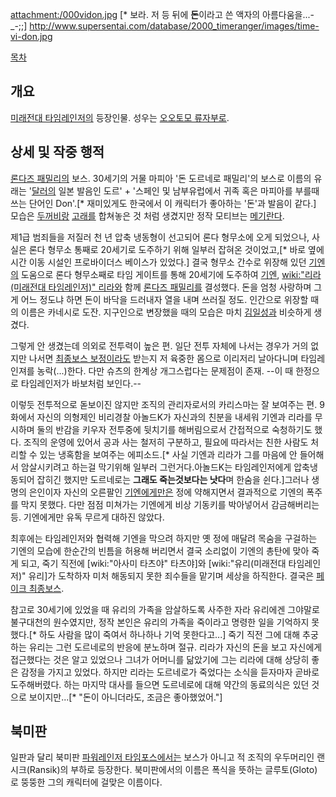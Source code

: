 attachment:/000vidon.jpg [* 보라. 저 등 뒤에 '''돈'''이라고 쓴 액자의 아름다움을...-_-;;]
http://www.supersentai.com/database/2000_timeranger/images/time-vi-don.jpg

[[목차]]
== 개요 ==
[[미래전대 타임레인저]]의 등장인물. 성우는 [[오오토모 류자부로]].

== 상세 및 작중 행적 ==
[[론다즈 패밀리]]의 보스. 30세기의 거물 마피아 '돈 도르네로 패밀리'의 보스로 이름의 유래는 '[[달러]]의 일본 발음인 도르' + '스페인 및 남부유럽에서 귀족 혹은 마피아를 부를때 쓰는 단어인 Don'.[* 재미있게도 한국에서 이 캐릭터가 좋아하는 '돈'과 발음이 같다.] 모습은 [[두꺼비]]랑 [[고래]]를 합쳐놓은 것 처럼 생겼지만 정작 모티브는 [[메기]]란다.

제1급 범죄들을 저질러 천 년 압축 냉동형이 선고되어 론다 형무소에 오게 되었으나, 사실은 론다 형무소 통째로 20세기로 도주하기 위해 일부러 잡혀온 것이었고,[* 바로 옆에 시간 이동 시설인 프로바이더스 베이스가 있었다.] 결국 형무소 간수로 위장해 있던 [[기엔]]의 도움으로 론다 형무소째로 타임 게이트를 통해 20세기에 도주하여 [[기엔]], [[wiki:"리라(미래전대 타임레인저)" 리라]]와 함께 [[론다즈 패밀리]]를 결성했다. 돈을 엄청 사랑하며 그게 어느 정도냐 하면 돈이 바닥을 드러내자 열을 내며 쓰러질 정도. 인간으로 위장할 때의 이름은 카네시로 도잔. 지구인으로 변장했을 때의 모습은 마치 [[김일성]]과 비슷하게 생겼다. 

그렇게 안 생겼는데 의외로 전투력이 높은 편. 일단 전투 자체에 나서는 경우가 거의 없지만 나서면 [[최종보스 보정]]이라도 받는지 저 육중한 몸으로 이리저리 날아다니며 타임레인져를 농락(...)한다. 다만 슈츠의 한계상 개그스럽다는 문제점이 존재. --이 때 한정으로 타임레인저가 바보처럼 보인다.--

이렇듯 전투적으로 돋보이진 않지만 조직의 관리자로서의 카리스마는 잘 보여주는 편. 9화에서 자신의 의형제인 비리경찰 아놀드K가 자신과의 친분을 내세워 기엔과 리라를 무시하며 둘의 반감을 키우자 전투중에 뒷치기를 해버림으로서 간접적으로 숙청하기도 했다. 조직의 운영에 있어서 공과 사는 철저히 구분하고, 필요에 따라서는 친한 사람도 처리할 수 있는 냉혹함을 보여주는 에피소드.[* 사실 기엔과 리라가 그를 마음에 안 들어해서 암살시키려고 하는걸 막기위해 일부러 그런거다.아놀드K는 타임레인저에게 압축냉동되어 잡히긴 했지만 도르네로는 '''그래도 죽는것보다는 낫다'''며 한숨을 쉰다.]그러나 생명의 은인이자 자신의 오른팔인 [[기엔]]에게만은 정에 약해지면서 결과적으로 기엔의 폭주를 막지 못했다. 다만 점점 미쳐가는 기엔에게 비상 기동키를 박아넣어서 감금해버리는 등. 기엔에게만 유독 무르게 대하진 않았다.

최후에는 타임레인저와 협력해 기엔을 막으려 하지만 옛 정에 매달려 목숨을 구걸하는 기엔의 모습에 한순간의 빈틈을 허용해 버리면서 결국 소리없이 기엔의 총탄에 맞아 죽게 되고, 죽기 직전에 [wiki:"아사미 타츠야" 타츠야]와 [wiki:"유리(미래전대 타임레인저)" 유리]가 도착하자 미처 해동되지 못한 죄수들을 맡기며 세상을 하직한다. 결국은 [[페이크 최종보스]].

참고로 30세기에 있었을 때 유리의 가족을 암살하도록 사주한 자라 유리에겐 그야말로 불구대천의 원수였지만, 정작 본인은 유리의 가족을 죽이라고 명령한 일을 기억하지 못했다.[* 하도 사람을 많이 죽여서 하나하나 기억 못한다고...] 죽기 직전 그에 대해 추궁하는 유리는 그런 도르네로의 반응에 분노하며 절규. 리라가 자신의 돈을 보고 자신에게 접근했다는 것은 알고 있었으나 그녀가 어머니를 닮았기에 그는 리라에 대해 상당히 좋은 감정을 가지고 있었다. 하지만 리라는 도르네로가 죽었다는 소식을 듣자마자 곧바로 도주해버렸다. 하는 마지막 대사를 들으면 도르네로에 대해 약간의 동료의식은 있던 것으로 보이지만...[* "돈이 아니더라도, 조금은 좋아했었어."]

== 북미판 ==
일판과 달리 북미판 [[파워레인저 타임포스]]에서는 보스가 아니고 적 조직의 우두머리인 랜시크(Ransik)의 부하로 등장한다. 북미판에서의 이름은 폭식을 뜻하는 글루토(Gloto)로 뚱뚱한 그의 캐릭터에 걸맞은 이름이다.


